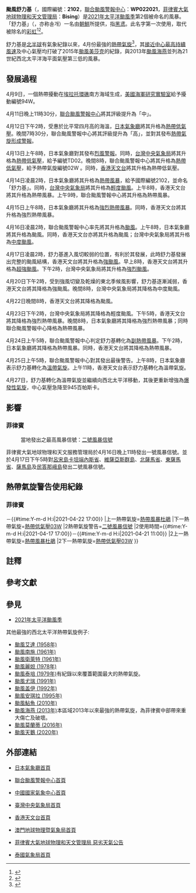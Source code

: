 {{UTC+8}}
{{NoteTA
|G1=Weather
|G2=TyphoonNew
|G3=TyphoonOld
|G4=單位
|G5=地名
|G6=2021年太平洋颱風季
|2=zh:Typhoon Surigae;zh-tw:Typhoon Surigae;zh-cn:Super Typhoon Surigae;zh-hk:Super Typhoon Surigae
|skin=typhoon
}}
{{熱帶氣旋基礎資訊
|颱風名稱 = 颱風舒力基
|外文名稱 = Typhoon Surigae
|外文語言 = 英文
|十分鐘平均風速JMA = 120|JMA = knot
|十分鐘平均風速CWB = 55|CWB = m/s
|十分鐘平均風速KMA = 59|KMA = m/s
|十分鐘平均風速HKO = 240
|十分鐘平均風速SMG = 
|十分鐘平均風速PAGASA = 215
|十分鐘平均風速NCHMF = 219
|十分鐘平均風速TMD = 120|TMD = knot
|二分鐘平均風速 = 72|NMC = m/s
|一分鐘平均風速 = 165|SSHS= knot<!--JTWC-->
|代表圖像 = Surigae 2021-04-17 0710Z.jpg
|代表圖像名稱 = 達到巔峰強度的颱風舒力基，其風眼清晰可見
|形成日期 = 2021年4月12日
|轉化日期 = 2021年4月25日
|消散日期 = 2021年5月2日
|最低氣壓 = 895<!--JMA-->
|瞬間最大陣風 = 315<!--JMA-->
|財產損失 = 1047萬[[美元|美元]]
|死傷人數 = 共12人死，8人失踪
|影響地區 = [[加羅林群島|加羅林群島]]、[[帛琉|帛琉]]、[[菲律賓|菲律賓]]、[[日本|日本]]（[[琉球群島|琉球群島]]、[[小笠原群島|小笠原群島]]）、[[俄羅斯|俄羅斯]]（[[遠東聯邦管區|遠東聯邦管區]]）
|備註 = 
|颱風路徑圖 = Surigae 2021 track.png
|風季年份 = 2021
|風季位置 = 太平洋
}}
'''颱風舒力基'''（{{lang-en|'''Typhoon Surigae'''}}，國際編號：'''2102'''，[[聯合颱風警報中心|聯合颱風警報中心]]：'''WP022021'''，[[菲律賓大氣地球物理和天文管理局|菲律賓大氣地球物理和天文管理局]]：'''Bising'''）是[[2021年太平洋颱風季|2021年太平洋颱風季]]第2個被命名的風暴。「舒力基」（{{lang-ko|수리개}}，亦称솔개）一名由[[朝鮮民主主義人民共和國|朝鮮]]所提供，指[[黑鸢|黑鸢]]。此名字第一次使用，取代被除名的[[颱風彩虹_(2015年)|彩虹]]<ref>{{cite web|url= https://www.hko.gov.hk/tc/informtc/sound/tc_pronunciation2020e.html#N.korea |title=熱帶氣旋名稱的意義|author=[[香港天文台|香港天文台]]|accessdate=2020-08-17}}</ref><ref>{{cite web|url= https://www.cwb.gov.tw/V8/C/K/Encyclopedia/typhoon/index.html#typhoon-07 |title=颱風百問——颱風是怎麼命名？|publisher=交通部中央氣象局|accessdate=2019-06-01}}</ref>。

舒力基是[[北半球|北半球]]有氣象紀錄以來，4月份最強的[[熱帶氣旋|熱帶氣旋]]<ref>{{cite web|url= https://www.facebook.com/hk.observatory/posts/3853153574775253|title=4月份最強熱帶氣旋 |author=[[香港天文台|香港天文台]]|accessdate=2021-04-19}}</ref>，其[[最大持续风速|接近中心最高持續風速]]及中心氣壓均打破了2015年[[颱風美莎克_(2015年)|颱風美莎克]]的紀錄，與2013年[[颱風海燕_(2013年)|颱風海燕]]並列為21世紀西北太平洋海平面氣壓第三低的風暴。

==發展過程==
{{pts wikify}}


4月9日，一個熱帶擾動在[[埃拉托環礁|埃拉托環礁]]南方海域生成，[[美國海軍研究實驗室|美國海軍研究實驗室]]給予擾動編號94W。

4月11日晚上11時30分，[[聯合颱風警報中心|聯合颱風警報中心]]將其評級提升為「中」。

4月12日下午2時，受惠於比平常四月高的海溫，[[日本氣象廳|日本氣象廳]]將其升格為[[熱帶低氣壓|熱帶低氣壓]]。晚間7時30分，聯合颱風警報中心將其評級提升為「高」，並對其發布[[熱帶氣旋形成警報|熱帶氣旋形成警報]]。

4月13日上午8時，日本氣象廳對其發布[[烈風警報|烈風警報]]。同時，[[台灣|台灣]][[中央氣象局|中央氣象局]]將其升格為[[熱帶低氣壓|熱帶低氣壓]]，給予編號TD02。晚間8時，聯合颱風警報中心將其升格為[[熱帶低氣壓|熱帶低氣壓]]，給予熱帶氣旋編號02W {{NoteTag|[[聯合颱風警報中心|聯合颱風警報中心]]會為所有於其責任範圍內被該部門評定為[[熱帶氣旋|熱帶氣旋]]的系統作出編號，由兩位數及一個英文字母組成。[[英文字母|英文字母]]表示該熱帶氣旋形成的區域，西北太平洋（包括[[南海|南海]]、[[東海|東海]]）以W表示；而兩位數字則指熱帶氣旋於當年在[[英文字母|英文字母]]所表示的區域內形成次序，換言之「02W」即指舒力基是年內第2個於西北太平洋區域內形成的熱帶氣旋。此編號系統每年重新開始。}}。同時，[[香港天文台|香港天文台]]將其升格為熱帶低氣壓。

4月14日凌晨2時，日本氣象廳將其升格為[[热带风暴|熱帶風暴]]，給予國際編號2102，並命名「舒力基」{{NoteTag|[[氣象廳_(日本)|日本氣象廳]]是[[世界氣象組織|世界氣象組織]]指定的西北太平洋[[區域專責氣象中心|區域專責氣象中心]]，負責該區域內（包括南海、東海）的熱帶氣旋正式編號與命名工作：每當該機構把一個熱帶低氣壓升為熱帶風暴時，該機構亦會依照在[[世界氣象組織|世界氣象組織]][[颱風委員會|颱風委員會]]上通過的名稱表作出命名，同時給予4位數字的國際編號。前兩位為當年公元紀年最後兩位數（20'''21'''），後兩位代表舒力基是當年被[[氣象廳_(日本)|日本氣象廳]]第'''02'''個升為[[热带风暴|热带风暴]]的[[熱帶氣旋|熱帶氣旋]]。}}。同時，[[台灣|台灣]][[中央氣象局|中央氣象局]]將其升格為[[輕度颱風|輕度颱風]]。上午8時，香港天文台將其升格為熱帶風暴。上午9時，聯合颱風警報中心將其升格為熱帶風暴。

4月15日上午8時，日本氣象廳將其升格為[[強烈熱帶風暴|強烈熱帶風暴]]。同時，香港天文台將其升格為強烈熱帶風暴。

4月16日凌晨2時，聯合颱風警報中心率先將其升格為[[颱風|颱風]]。上午8時，日本氣象廳將其升格為颱風。同時，香港天文台亦將其升格為颱風；台灣中央氣象局將其升格為[[中度颱風|中度颱風]]。

4月17日凌晨2時，舒力基進入風切較弱的位置，有利於其發展，此時舒力基發展出完整的颱風結構，香港天文台將其升格為[[強颱風|強颱風]]。早上8時，香港天文台將其升格為[[超強颱風|超強颱風]]。下午2時，台灣中央氣象局將其升格為[[強烈颱風|強烈颱風]]。

4月20日下午2時，受到強風切變及乾燥的東北季候風影響，舒力基逐漸減弱，香港天文台將其降格為強颱風。晚間8時，台灣中央氣象局將其降格為中度颱風。

4月22日晚間8時，香港天文台將其降格為颱風。

4月23日下午2時，台灣中央氣象局將其降格為輕度颱風。下午5時，香港天文台將其降格為強烈熱帶風暴。晚間8時，日本氣象廳將其降格為強烈熱帶風暴；同時聯合颱風警報中心降格為熱帶風暴。

4月24日上午5時，聯合颱風警報中心判定舒力基轉化為[[副熱帶風暴|副熱帶風暴]]。下午2時，日本氣象廳將其降格為熱帶風暴。同時，香港天文台將其降格為熱帶風暴。

4月25日上午5時，聯合颱風警報中心對其發出最後警告。上午8時，日本氣象廳表示舒力基轉化為[[溫帶氣旋|溫帶氣旋]]。上午11時，香港天文台表示舒力基轉化為溫帶氣旋。

4月27日，舒力基轉化為溫帶氣旋並繼續向西北太平洋移動，其後更重新增強為[[爆發性旋生|爆發性氣旋]]，中心氣壓急降至945百帕斯卡。

==影響==
===菲律賓===
:當地發出之最高風暴信號：[[熱帶氣旋警告#_菲律賓|二號風暴信號]]
菲律賓大氣地球物理和天文服務管理局於4月16日晚上11時發出一號風暴信號。並於4月17日下午5時對[[呂宋島|呂宋島]][[卡坦端內斯省|卡坦端內斯省]]、[[維薩亞斯群島|維薩亞斯群島]]、[[北薩馬省|北薩馬省]]、[[東薩馬省|東薩馬省]]、[[薩馬島|薩馬島]]及[[民答那峨島|民答那峨島]]發出二號風暴信號。

==熱帶氣旋警告使用紀錄==
===菲律賓===
{{熱帶氣旋警告使用紀錄
|氣象台=[[菲律賓大氣地球物理和天文服務管理局|菲律賓大氣地球物理和天文服務管理局]]
|警告系統=風暴信號
|熱帶氣旋警告=[[熱帶氣旋警告#_菲律賓|一號風暴信號]]
|使用時間={{#time:Y-m-d H:i|2021-04-16 23:00}}－{{#time:Y-m-d H:i|2021-04-22 17:00}}
|上一熱帶氣旋=[[熱帶風暴杜鵑_(2021年)|熱帶風暴杜鵑]]
|下一熱帶氣旋=[[2021年太平洋颱風季#熱帶低氣壓03W|熱帶低氣壓03W]]
|2熱帶氣旋警告=[[熱帶氣旋警告#_菲律賓|二號風暴信號]]
|2使用時間={{#time:Y-m-d H:i|2021-04-17 17:00}}－{{#time:Y-m-d H:i|2021-04-21 11:00}}
|2上一熱帶氣旋=[[熱帶風暴杜鵑_(2021年)|熱帶風暴杜鵑]]
|2下一熱帶氣旋=[[2021年太平洋颱風季#熱帶低氣壓03W|熱帶低氣壓03W]]
}}

==註釋==
{{NoteFoot}}

==參考文獻==
{{reflist}}

==參見==
*[[2021年太平洋颱風季|2021年太平洋颱風季]]

其他最強的西北太平洋熱帶氣旋例子:
*[[颱風艾達_(1958年)|颱風艾達 (1958年)]]
*[[颱風南施_(1961年)|颱風南施 (1961年)]]
*[[颱風衛萊特_(1961年)|颱風衛萊特 (1961年)]]
*[[颱風麗妲_(1978年)|颱風麗妲 (1978年)]]
*[[台风泰培_(1979年)|颱風]][[台风泰培_(1979年)|泰培 (1979年)]]有紀錄以來覆蓋範圍最大的熱帶氣旋。
*[[颱風尤瑞_(1991年)|颱風尤瑞 (1991年)]]
*[[1992年台风盖伊|颱風盖伊 (1992年)]]
*[[颱風安琪拉_(1995年)|颱風安琪拉 (1995年)]]
*[[颱風鮎魚_(2010年)|颱風鮎魚 (2010年)]]
*[[颱風海燕_(2013年)|颱風海燕 (2013年)]]本區域2013年以來最強的熱帶氣旋，為菲律賓中部帶來重大傷亡及破壞。
*[[颱風莫蘭蒂_(2016年)|颱風莫蘭蒂 (2016年)]]
*[[颱風天鵝_(2020年)|颱風天鵝 (2020年)]]

==外部連結==
{{Portal phs}}
{{Commons category|Typhoon Surigae}}
*{{ja}}[http://www.jma.go.jp/ 日本氣象廳首頁]
*{{en}}[https://www.metoc.navy.mil/jtwc/jtwc.html 聯合颱風警報中心首頁]
*{{zh-cn}}[https://www.nmc.gov.cn/ 中國國家氣象中心首頁]
*{{zh-tw}}[http://www.cwb.gov.tw/ 臺灣中央氣象局首頁]
*{{zh-hk}}[http://www.hko.gov.hk/ 香港天文台首頁]
*{{zh-mo}}[http://www.smg.gov.mo/ 澳門地球物理暨氣象局首頁]
*{{en}}[http://bagong.pagasa.dost.gov.ph/tropical-cyclone/severe-weather-bulletin/2 菲律賓大氣地球物理和天文管理局 惡劣天氣公告]
*{{th}}[https://www.tmd.go.th/en/index.php 泰國氣象局首頁]

{{2021年太平洋颱風季}}